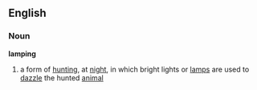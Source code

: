 ==English==
===Noun===
'''lamping'''
# a form of [[hunting]], at [[night]], in which bright lights or [[lamp]]s are used to [[dazzle]] the hunted [[animal]]